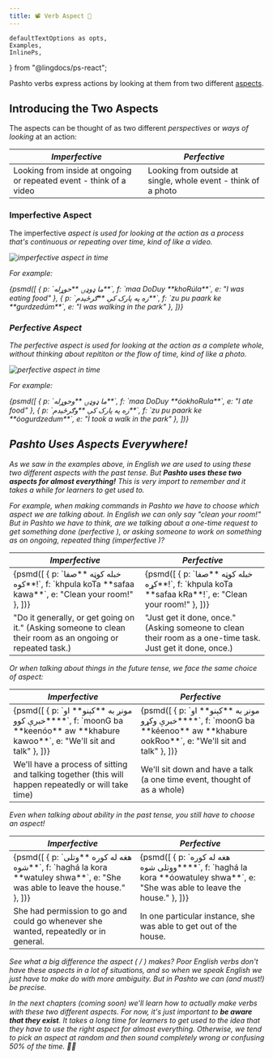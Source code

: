 ```yaml
---
title: 📽 Verb Aspect 📸 
---
```


    defaultTextOptions as opts,
    Examples,
    InlinePs,
} from "@lingdocs/ps-react";

Pashto verbs express actions by looking at them from two different [aspects](https://en.wikipedia.org/wiki/Grammatical_aspect).

## Introducing the Two Aspects

The aspects can be thought of as two different *perspectives* or *ways of looking* at an action:

<table className="table">
  <thead>
    <tr>
      <th scope="col"><i className="fas fa-video" /> Imperfective</th>
      <th scope="col"><i className="fas fa-camera" /> Perfective</th>
    </tr>
  </thead>
  <tbody>
    <tr>
      <td>Looking from inside at ongoing or repeated event - think of a video</td>
      <td>Looking from outside at single, whole event - think of a photo</td>
    </tr>
  </tbody>
</table>

### Imperfective Aspect

The imperfective <i className="fas fa-video" />  aspect is used for looking at the action as a process that's continuous or repeating over time, kind of like a video.

<div className="text-center">
    <img className="img-fluid mb-2" src={imperfectiveTimeline} alt="imperfective aspect in time" />
</div>

For example:

<Examples opts={opts}>
  {psmd([
    { p: `ما ډوډۍ **خوړله**`, f: `maa DoDuy **khoRúla**`, e: "I was eating food" },
    { p: `زه په پارک کې **ګرځېدم**`, f: `zu pu paark ke **gurdzedúm**`, e: "I was walking in the park" },
  ])}
</Examples>

### Perfective Aspect

The perfective <i className="fas fa-camera" />  aspect is used for looking at the action as a complete whole, without thinking about repititon or the flow of time, kind of like a photo.

<div className="text-center">
    <img className="img-fluid mb-2" src={perfectiveTimeline} alt="perfective aspect in time" />
</div>

For example:

<Examples opts={opts}>
  {psmd([
    { p: `ما ډوډۍ **وخوړله**`, f: `maa DoDuy **óokhoRula**`, e: "I ate food" },
    { p: `زه په پارک کې **وګرځېدم**`, f: `zu pu paark ke **óogurdzedum**`, e: "I took a walk in the park" },
  ])}
</Examples>

## Pashto Uses Aspects Everywhere!

As we saw in the examples above, in English we are used to using these two different aspects with the past tense. But **Pashto uses these two aspects for almost *everything!*** This is very import to remember and it takes a while for learners to get used to.

For example, when making commands in Pashto we have to choose which aspect we are talking about. In English we can only say "clean your room!" But in Pashto we have to think, are we talking about a one-time request to get something done (perfective <i className="fas fa-camera" />), or asking someone to work on something as on ongoing, repeated thing (imperfective <i className="fas fa-video" />)?

<table className="table" style={{ tableLayout: "fixed" }}>
  <thead>
    <tr>
      <th scope="col"><i className="fas fa-video fa-lg" /> Imperfective</th>
      <th scope="col"><i className="fas fa-camera fa-lg" /> Perfective</th>
    </tr>
  </thead>
  <tbody>
    <tr>
        <td>
            <Examples opts={opts}>
              {psmd([
                { p: `خبله کوټه **صفا کوه**!`, f: `khpula koTa **safaa kawa**`, e: "Clean your room!" },
              ])}
            </Examples>
        </td>
        <td>
            <Examples opts={opts}>
              {psmd([
                { p: `خبله کوټه **صفا کړه**!`, f: `khpula koTa **safaa kRa**!`, e: "Clean your room!" },
              ])}
            </Examples>
        </td>
    </tr>
    <tr>
      <td>"Do it generally, or get going on it." (Asking someone to clean their room as an ongoing or repeated task.)</td>
      <td>"Just get it done, once." (Asking someone to clean their room as a one-time task. Just get it done, once.)</td>
    </tr>
  </tbody>
</table>

Or when talking about things in the future tense, we face the same choice of aspect:

<table className="table" style={{ tableLayout: "fixed" }}>
  <thead>
    <tr>
      <th scope="col"><i className="fas fa-video fa-lg" /> Imperfective</th>
      <th scope="col"><i className="fas fa-camera fa-lg" /> Perfective</th>
    </tr>
  </thead>
  <tbody>
    <tr>
        <td>
            <Examples opts={opts}>
              {psmd([
                { p: `مونږ به **کېنو** او **خبرې کوو**`, f: `moonG ba **keenóo** aw **khabure kawoo**`, e: "We'll sit and talk" },
              ])}
            </Examples>
        </td>
        <td>
            <Examples opts={opts}>
              {psmd([
                { p: `مونږ به **کېنو** او **خبرې وکړو**`, f: `moonG ba **kéenoo** aw **khabure ookRoo**`, e: "We'll sit and talk" },
              ])}
            </Examples>
        </td>
    </tr>
    <tr>
      <td>We'll have a process of sitting and talking together (this will happen repeatedly or will take time)</td>
      <td>We'll sit down and have a talk (a one time event, thought of as a whole)</td>
    </tr>
  </tbody>
</table>

Even when talking about ability in the past tense, you still have to choose an aspect!

<table className="table" style={{ tableLayout: "fixed" }}>
  <thead>
    <tr>
      <th scope="col"><i className="fas fa-video fa-lg" /> Imperfective</th>
      <th scope="col"><i className="fas fa-camera fa-lg" /> Perfective</th>
    </tr>
  </thead>
  <tbody>
    <tr>
        <td>
            <Examples opts={opts}>
              {psmd([
                { p: `هغه له کوره **وتلی شوه**`, f: `haghá la kora **watuley shwa**`, e: "She was able to leave the house." },
              ])}
            </Examples>
        </td>
        <td>
            <Examples opts={opts}>
              {psmd([
                { p: `هغه له کوره **ووتلی شوه**`, f: `haghá la kora **óowatuley shwa**`, e: "She was able to leave the house." },
              ])}
            </Examples>
        </td>
    </tr>
    <tr>
      <td>She had permission to go and could go whenever she wanted, repeatedly or in general.</td>
      <td>In one particular instance, she was able to get out of the house.</td>
    </tr>
  </tbody>
</table>

See what a big difference the aspect (<i className="fas fa-video" /> / <i className="fas fa-camera" /> ) makes? Poor English verbs don't have these aspects in a lot of situations, and so when we speak English we just have to make do with more ambiguity. But in Pashto we can (and must!) be precise.

In the next chapters (coming soon) we'll learn how to actually make verbs with these two different aspects. For now, it's just important to **be aware that they exist**. It takes a long time for learners to get used to the idea that they have to use the right aspect for almost everything. Otherwise, we tend to pick an aspect at random and then sound completely wrong or confusing 50% of the time. 🤦‍♂️
